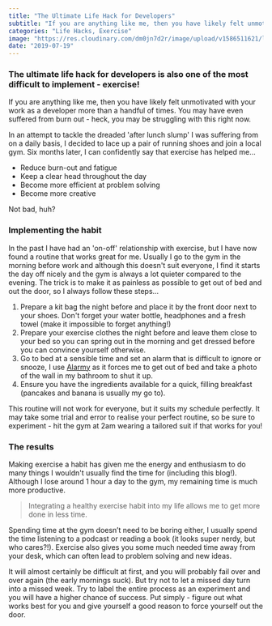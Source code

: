 ```yaml
---
title: "The Ultimate Life Hack for Developers"
subtitle: "If you are anything like me, then you have likely felt unmotivated with your work as a developer more than a handful of times. You may have even suffered from burn out..."
categories: "Life Hacks, Exercise"
image: "https://res.cloudinary.com/dm0jn7d2r/image/upload/v1586511621/lukebrown.io/ultimate-life-hack-og.png"
date: "2019-07-19"
---
```



### The ultimate life hack for developers is also one of the most difficult to implement - exercise!

If you are anything like me, then you have likely felt unmotivated with your work as a developer more than a handful of times. You may have even suffered from burn out - heck, you may be struggling with this right now.

In an attempt to tackle the dreaded  'after lunch slump' I was suffering from on a daily basis, I decided to lace up a pair of running shoes and join a local gym. Six months later, I can confidently say that exercise has helped me...

- Reduce burn-out and fatigue
- Keep a clear head throughout the day
- Become more efficient at problem solving
- Become more creative

Not bad, huh?

<Spacer />

### Implementing the habit

In the past I have had an 'on-off' relationship with exercise, but I have now found a routine that works great for me. Usually I go to the gym in the morning before work and although this doesn't suit everyone, I find it starts the day off nicely and the gym is always a lot quieter compared to the evening. The trick is to make it as painless as possible to get out of bed and out the door, so I always follow these steps...

1. Prepare a kit bag the night before and place it by the front door next to your shoes. Don't forget your water bottle, headphones and a fresh towel (make it impossible to forget anything!)
2. Prepare your exercise clothes the night before and leave them close to your bed so you can spring out in the morning and get dressed before you can convince yourself otherwise.
3. Go to bed at a sensible time and set an alarm that is difficult to ignore or snooze, I use <a href="https://alar.my/" target="_blank">Alarmy</a> as it forces me to get out of bed and take a photo of the wall in my bathroom to shut it up.
4. Ensure you have the ingredients available for a quick, filling breakfast (pancakes and banana is usually my go to).

This routine will not work for everyone, but it suits my schedule perfectly. It may take some trial and error to realise your perfect routine, so be sure to experiment - hit the gym at 2am wearing a tailored suit if that works for you!

<Spacer />

### The results

Making exercise a habit has given me the energy and enthusiasm to do many things I wouldn't usually find the time for (including this blog!). Although I lose around 1 hour a day to the gym, my remaining time is much more productive.

> Integrating a healthy exercise habit into my life allows me to get more done in less time.

Spending time at the gym doesn’t need to be boring either, I usually spend the time listening to a podcast or reading a book (it looks super nerdy, but who cares?!). Exercise also gives you some much needed time away from your desk, which can often lead to problem solving and new ideas.

It will almost certainly be difficult at first, and you will probably fail over and over again (the early mornings suck). But try not to let a missed day turn into a missed week. Try to label the entire process as an experiment and you will have a higher chance of success. Put simply - figure out what works best for you and give yourself a good reason to force yourself out the door.